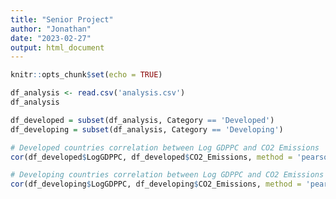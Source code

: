 ```yaml
---
title: "Senior Project"
author: "Jonathan"
date: "2023-02-27"
output: html_document
---
```


```r
knitr::opts_chunk$set(echo = TRUE)
```

```r
df_analysis <- read.csv('analysis.csv')
df_analysis 
```

```r
df_developed = subset(df_analysis, Category == 'Developed')
df_developing = subset(df_analysis, Category == 'Developing')
```

```r
# Developed countries correlation between Log GDPPC and CO2 Emissions
cor(df_developed$LogGDPPC, df_developed$CO2_Emissions, method = 'pearson')
```

```r
# Developing countries correlation between Log GDPPC and CO2 Emissions
cor(df_developing$LogGDPPC, df_developing$CO2_Emissions, method = 'pearson')
```


